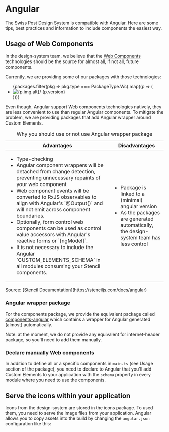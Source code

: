 
<Meta of={AngularStories} />

# Angular

The Swiss Post Design System is compatible with Angular. Here are some tips, best practices and information to include components the easiest way.

## Usage of Web Components

In the design-system team, we believe that the [Web Components](https://developer.mozilla.org/en-US/docs/Web/API/Web_Components) technologies should be the source for almost all, if not all, future components.

Currently, we are providing some of our packages with those technologies:
<ul className="tile-wrapper" role="list">
  {packages.filter(pkg => pkg.type === PackageType.Wc).map((p => (
    <li>
      <ti-le title={p.name} href={p.link.docs.href} ariaLabel={p.link.docs.ariaLabel} key={p.name}>
        <img src={p.img.src} alt={p.img.alt}/>
        <span>{p.version}</span>
      </ti-le>
    </li>
  )))}
</ul>

Even though, Angular support Web components technologies natively, they are less convenient to use than regular Angular components.
To mitigate the problem, we are providing packages that add Angular wrapper around Custom Elements.

<table className="table caption-top">
  <caption>Why you should use or not use Angular wrapper package</caption>
  <colgroup>
    <col style={{width: '25%'}} />
    <col style={{width: '25%'}} />
  </colgroup>
  <thead>
    <tr>
      <th>Advantages</th>
      <th>Disadvantages</th>
    </tr>
  </thead>
  <tbody>
    <tr>
      <td>
        <ul>
          <li>Type-checking</li>
          <li>Angular component wrappers will be detached from change detection, preventing unnecessary repaints of your web component</li>
          <li>Web component events will be converted to RxJS observables to align with Angular's `@Output()` and will not emit across component boundaries.</li>
          <li>Optionally, form control web components can be used as control value accessors with Angular's reactive forms or `[ngModel]`.</li>
          <li>It is not necessary to include the Angular `CUSTOM_ELEMENTS_SCHEMA` in all modules consuming your Stencil components.</li>
        </ul>
      </td>
      <td>
        <ul>
          <li>Package is linked to a (minimal) angular version</li>
          <li>As the packages are generated automatically, the design-system team has less control</li>
        </ul>
      </td>
    </tr>
  </tbody>
</table>
Source: [Stencil Documentation](https://stenciljs.com/docs/angular)

### Angular wrapper package

For the components package, we provide the equivalent package called [components-angular](/?path=/docs/833ef689-a573-40f5-a6a6-30a999b94733--docs) which contains a wrapper for Angular generated (almost) automatically.

Note: at the moment, we do not provide any equivalent for internet-header package, so you'll need to add them manually.

### Declare manually Web components

In addition to define all or a specific components in `main.ts` (see Usage section of the package), you need to declare to Angular that you'll add Custom Elements to your application with the `schema` property in every module where you need to use the components.

<Source code={SampleWcAngularManually} language="typescript" />

## Serve the icons within your application

Icons from the design-system are stored in the icons package. To used them, you need to serve the image files from your application.
Angular allows you to copy assets into the build by changing the `angular.json` configuration like this:

<Source code={SampleIconsConfig} language="json" />



